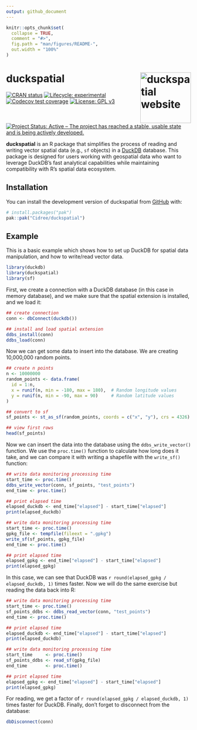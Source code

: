 ```yaml
---
output: github_document
---
```


<!-- README.md is generated from README.Rmd. Please edit that file -->

```r
knitr::opts_chunk$set(
  collapse = TRUE,
  comment = "#>",
  fig.path = "man/figures/README-",
  out.width = "100%"
)
```

# duckspatial <a href="https://cidree.github.io/duckspatial/"><img src="man/figures/logo.png" align="right" height="138" alt="duckspatial website" /></a>

<!-- badges: start -->
[![CRAN status](https://www.r-pkg.org/badges/version/duckspatial)](https://CRAN.R-project.org/package=duckspatial)
[![Lifecycle: experimental](https://img.shields.io/badge/lifecycle-experimental-orange.svg)](https://lifecycle.r-lib.org/articles/stages.html#experimental)
[![Codecov test coverage](https://codecov.io/gh/Cidree/duckspatial/graph/badge.svg)](https://app.codecov.io/gh/Cidree/duckspatial)
[![License: GPL v3](https://img.shields.io/badge/License-GPLv3-blue.svg)](https://www.gnu.org/licenses/gpl-3.0)
[![Project Status: Active – The project has reached a stable, usable state and is being actively developed.](https://www.repostatus.org/badges/latest/active.svg)](https://www.repostatus.org/#active)
<!-- badges: end -->

**duckspatial** is an R package that simplifies the process of reading and writing vector spatial data (e.g., `sf` objects) in a [DuckDB](https://duckdb.org/) database. This package is designed for users working with geospatial data who want to leverage DuckDB’s fast analytical capabilities while maintaining compatibility with R’s spatial data ecosystem.

## Installation

You can install the development version of duckspatial from [GitHub](https://github.com/) with:

``` r
# install.packages("pak")
pak::pak("Cidree/duckspatial")
```

## Example

This is a basic example which shows how to set up DuckDB for spatial data manipulation, and how to write/read vector data.

```r
library(duckdb)
library(duckspatial)
library(sf)
```


First, we create a connection with a DuckDB database (in this case in memory database), and we make sure that the spatial extension is installed, and we load it:

```r
## create connection
conn <- dbConnect(duckdb())

## install and load spatial extension
ddbs_install(conn)
ddbs_load(conn)
```

Now we can get some data to insert into the database. We are creating 10,000,000 random points.

```r
## create n points
n <- 10000000
random_points <- data.frame(
  id = 1:n,
  x = runif(n, min = -180, max = 180),  # Random longitude values
  y = runif(n, min = -90, max = 90)     # Random latitude values
)

## convert to sf
sf_points <- st_as_sf(random_points, coords = c("x", "y"), crs = 4326)

## view first rows
head(sf_points)
```

Now we can insert the data into the database using the `ddbs_write_vector()` function. We use the `proc.time()` function to calculate how long does it take, and we can compare it with writing a shapefile with the `write_sf()` function:

```r
## write data monitoring processing time
start_time <- proc.time()
ddbs_write_vector(conn, sf_points, "test_points")
end_time <- proc.time()

## print elapsed time
elapsed_duckdb <- end_time["elapsed"] - start_time["elapsed"]
print(elapsed_duckdb)
```

```r
## write data monitoring processing time
start_time <- proc.time()
gpkg_file <- tempfile(fileext = ".gpkg")
write_sf(sf_points, gpkg_file)
end_time <- proc.time()

## print elapsed time
elapsed_gpkg <- end_time["elapsed"] - start_time["elapsed"]
print(elapsed_gpkg)
```

In this case, we can see that DuckDB was `r round(elapsed_gpkg / elapsed_duckdb, 1)` times faster. Now we will do the same exercise but reading the data back into R:

```r
## write data monitoring processing time
start_time <- proc.time()
sf_points_ddbs <- ddbs_read_vector(conn, "test_points")
end_time <- proc.time()

## print elapsed time
elapsed_duckdb <- end_time["elapsed"] - start_time["elapsed"]
print(elapsed_duckdb)
```

```r
## write data monitoring processing time
start_time     <- proc.time()
sf_points_ddbs <- read_sf(gpkg_file)
end_time       <- proc.time()

## print elapsed time
elapsed_gpkg <- end_time["elapsed"] - start_time["elapsed"]
print(elapsed_gpkg)
```


For reading, we get a factor of `r round(elapsed_gpkg / elapsed_duckdb, 1)` times faster for DuckDB. Finally, don't forget to disconnect from the database:

```r
dbDisconnect(conn)
```

